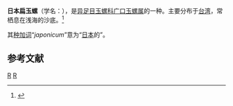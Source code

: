{{Speciesbox
| taxon = Sinum japonicum
| binomial_authority = Lischke, 1868
}}
'''日本扁玉螺'''（学名：''{{lang|la|Sinum japonicum}}''），是[[异足目|异足目]][[玉螺科|玉螺科]][[广口玉螺属|广口玉螺属]]的一种。主要分布于[[台湾|台湾]]，常栖息在浅海的沙底。<ref>{{cite web|url=http://shell.sinica.edu.tw/chinese/shellbase_detail.php?science_no=678|title=国际贝库：日本扁玉螺|publisher=台湾贝类资料库|accessdate=2009-08-11|archive-date=2016-03-04|archive-url=https://web.archive.org/web/20160304111742/http://shell.sinica.edu.tw/chinese/shellbase_detail.php?science_no=678|dead-url=no}}</ref>

其[[种加词|种加词]]“''japonicum''”意为“[[日本|日本]]的”。

== 参考文献 ==
{{reflist}}
{{Taxonbar|from=Q14347116}}

[[Category:竇螺屬|R]]
[[Category:_1868年描述的动物|R]]